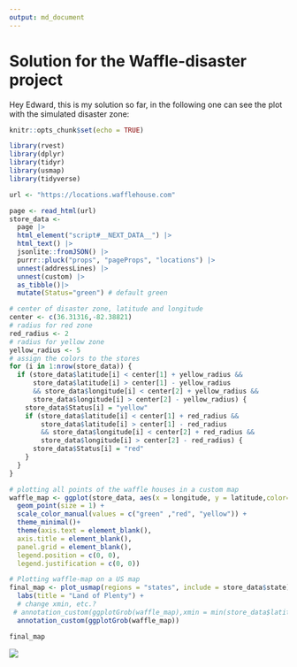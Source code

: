 ```yaml
---
output: md_document
---
```

# Solution for the Waffle-disaster project

Hey Edward, 
this is my solution so far, in the following one can see the plot with the simulated disaster zone:


```r
knitr::opts_chunk$set(echo = TRUE)

library(rvest)
library(dplyr)
library(tidyr)
library(usmap)
library(tidyverse)

url <- "https://locations.wafflehouse.com" 

page <- read_html(url)
store_data <- 
  page |> 
  html_element("script#__NEXT_DATA__") |> 
  html_text() |> 
  jsonlite::fromJSON() |>
  purrr::pluck("props", "pageProps", "locations") |>
  unnest(addressLines) |>
  unnest(custom) |> 
  as_tibble()|>
  mutate(Status="green") # default green

# center of disaster zone, latitude and longitude
center <- c(36.31316,-82.38821)
# radius for red zone
red_radius <- 2
# radius for yellow zone
yellow_radius <- 5
# assign the colors to the stores
for (i in 1:nrow(store_data)) {
  if (store_data$latitude[i] < center[1] + yellow_radius &&
      store_data$latitude[i] > center[1] - yellow_radius
      && store_data$longitude[i] < center[2] + yellow_radius &&
      store_data$longitude[i] > center[2] - yellow_radius) {
    store_data$Status[i] = "yellow"
    if (store_data$latitude[i] < center[1] + red_radius &&
        store_data$latitude[i] > center[1] - red_radius
        && store_data$longitude[i] < center[2] + red_radius &&
        store_data$longitude[i] > center[2] - red_radius) {
      store_data$Status[i] = "red"
    }
  }
}

# plotting all points of the waffle houses in a custom map
waffle_map <- ggplot(store_data, aes(x = longitude, y = latitude,color=Status)) +
  geom_point(size = 1) +
  scale_color_manual(values = c("green" ,"red", "yellow")) +
  theme_minimal()+
  theme(axis.text = element_blank(),
  axis.title = element_blank(),
  panel.grid = element_blank(),
  legend.position = c(0, 0),
  legend.justification = c(0, 0))

# Plotting waffle-map on a US map
final_map <- plot_usmap(regions = "states", include = store_data$state) +
  labs(title = "Land of Plenty") + 
  # change xmin, etc.?
 # annotation_custom(ggplotGrob(waffle_map),xmin = min(store_data$latitude), xmax = max(store_data$latitude), ymin = min(store_data$longitude), ymax = max(store_data$longitude))
  annotation_custom(ggplotGrob(waffle_map))

final_map
```


![](Jana_Kimmich_files/figure-markdown_strict/setup-1.png)
